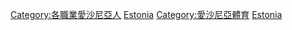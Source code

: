 {{Commons cat|Sportspeople from Estonia}}

[[Category:各職業愛沙尼亞人|Category:各職業愛沙尼亞人]]
[[Category:各國運動員|Estonia]]
[[Category:愛沙尼亞體育|Category:愛沙尼亞體育]]
[[Category:歐洲運動員|Estonia]]